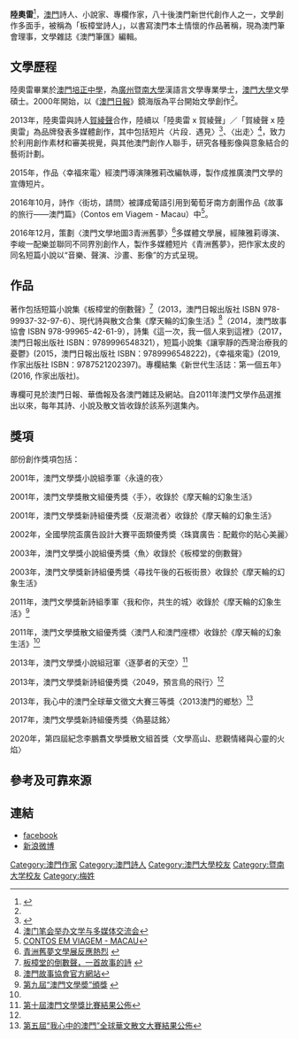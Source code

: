 '''陸奧雷'''<ref name="城市裡的午夜唱片騎士">{{cite news| language =中文| author =袁紹珊| url =http://mpaper.org/Story.aspx?ID=329802| title =城市裡的午夜唱片騎士 － 專訪作家陸奧雷| publisher =澳門日報| date =2012-08-29| 7 =| deadurl =yes| archiveurl =https://web.archive.org/web/20140228130016/http://mpaper.org/Story.aspx?ID=329802| archivedate =2014-02-28}}{{cite web |url=http://mpaper.org/Story.aspx?ID=329802 |title=存档副本 |accessdate=2014-02-24 |deadurl=yes |archiveurl=https://web.archive.org/web/20140228130016/http://mpaper.org/Story.aspx?ID=329802 |archivedate=2014-02-28 }}</ref>{{BD|1981年|||}}，[[澳門|澳門]]詩人、小說家、專欄作家，八十後澳門新世代創作人之一，文學創作多面手，被稱為「板樟堂詩人」，以書寫澳門本土情懷的作品著稱，現為澳門筆會理事，文學雜誌《澳門筆匯》編輯。

==文學歷程==
陸奧雷畢業於[[澳門培正中學|澳門培正中學]]，為[[廣州|廣州]][[暨南大學|暨南大學]]漢語言文學專業學士，[[澳門大學|澳門大學]]文學碩士。2000年開始，以《[[澳門日報|澳門日報]]》鏡海版為平台開始文學創作<ref name="城市裡的午夜唱片騎士" />。

2013年，陸奧雷與詩人[[賀綾聲|賀綾聲]]合作，陸續以「陸奧雷 x 賀綾聲」／「賀綾聲 x 陸奧雷」為品牌發表多媒體創作，其中包括短片〈片段．遇見〉<ref>{{Cite web |url=http://www.macaucci.com/cn/content/?id=2898&catid=76&subcatid=76 |title=相片詩句片段拼出火花 多媒體現消失中詩意 |access-date=2014-02-24 |archive-url=https://web.archive.org/web/20140227171729/http://www.macaucci.com/cn/content/?id=2898&catid=76&subcatid=76 |archive-date=2014-02-27 |dead-url=yes }}</ref>、〈出走〉<ref>[http://www.chinawriter.com.cn/bk/2013-08-16/71834.html 澳门笔会举办文学与多媒体交流会]</ref>，致力於利用創作素材和審美視覺，與其他澳門創作人聯手，研究各種影像與意象結合的藝術計劃。

2015年，作品〈幸福來電〉經澳門導演陳雅莉改編執導，製作成推廣澳門文學的宣傳短片。

2016年10月，詩作〈街坊，請問〉被譯成葡語引用到葡萄牙南方劇團作品《故事的旅行——澳門篇》（Contos em Viagem - Macau）中<ref>[http://www.teatromeridional.net/index.php/programacao/espectaculos/100-programacao-espectaculos/270-contos-em-viagem-macau CONTOS EM VIAGEM - MACAU]</ref>。

2016年12月，策劃〈澳門文學地圖3青洲舊夢〉<ref>[http://www.macaodaily.com/html/2016-12/15/content_1143517.htm 青洲舊夢文學展反應熱烈] {{webarchive|url=https://web.archive.org/web/20170222055418/http://www.macaodaily.com/html/2016-12/15/content_1143517.htm |date=2017-02-22 }}</ref>多媒體文學展，經陳雅莉導演、李峻一配樂並聯同不同界別創作人，製作多媒體短片《青洲舊夢》，把作家太皮的同名短篇小說以“音樂、聲演、沙畫、影像”的方式呈現。

==作品==
著作包括短篇小說集《板樟堂的倒數聲》<ref>[http://www.macaodaily.com/html/2013-05/17/content_803716.htm 板樟堂的倒數聲，一首故事的詩] {{webarchive|url=https://web.archive.org/web/20140301085855/http://www.macaodaily.com/html/2013-05/17/content_803716.htm |date=2014-03-01 }}</ref>（2013，澳門日報出版社 ISBN 978-99937-32-97-6）、現代詩與散文合集《摩天輪的幻象生活》<ref>[http://asmacao.org/publications/macao-poetry/visionary-life 澳門故事協會官方網站]</ref>（2014，澳門故事協會 ISBN 978-99965-42-61-9），詩集《這一次，我一個人來到這裡》（2017，澳門日報出版社 ISBN：9789996548321），短篇小說集《讓寧靜的西灣治療我的憂鬱》(2015，澳門日報出版社 ISBN：9789996548222)，《幸福來電》(2019, 作家出版社 ISBN：9787521202397)。專欄結集《新世代生活誌：第一個五年》(2016, 作家出版社)。

專欄可見於澳門日報、華僑報及各澳門雜誌及網站。自2011年澳門文學作品選推出以來，每年其詩、小說及散文皆收錄於該系列選集內。

==獎項==
部份創作獎項包括：

2001年，澳門文學獎小說組季軍〈永遠的夜〉

2001年，澳門文學獎散文組優秀獎〈手〉，收錄於《摩天輪的幻象生活》

2001年，澳門文學獎新詩組優秀獎〈反潮流者〉收錄於《摩天輪的幻象生活》

2002年，全國學院盃廣告設計大賽平面類優秀奬〈珠寶廣告：配戴你的貼心美麗〉

2003年，澳門文學獎小說組優秀獎〈魚〉收錄於《板樟堂的倒數聲》

2003年，澳門文學獎新詩組優秀獎〈尋找午後的石板街景〉收錄於《摩天輪的幻象生活》

2011年，澳門文學獎新詩組季軍〈我和你，共生的城〉收錄於《摩天輪的幻象生活》<ref name=" 第九屆“澳門文學奬”頒獎">[http://mpaper.org/Story.aspx?ID=238429 第九屆“澳門文學奬”頒獎] {{webarchive|url=https://web.archive.org/web/20140228215456/http://mpaper.org/Story.aspx?ID=238429 |date=2014-02-28 }}</ref>

2011年，澳門文學獎散文組優秀獎〈澳門人和澳門座標〉收錄於《摩天輪的幻象生活》<ref name=" 第九屆“澳門文學奬”頒獎" />

2013年，澳門文學獎小說組冠軍〈逐夢者的天空〉<ref name="第十屆澳門文學獎比賽結果公佈">[http://www.gcs.gov.mo/showNews.php?DataUcn=75472&PageLang=C 第十屆澳門文學獎比賽結果公佈]</ref>

2013年，澳門文學獎新詩組優秀獎〈2049，預言鳥的飛行〉<ref name="第十屆澳門文學獎比賽結果公佈" />

2013年，我心中的澳門全球華文徵文大賽三等獎〈2013澳門的鄉愁〉<ref>[http://www.gcs.gov.mo/showNews.php?DataUcn=75013&PageLang=C 第五屆“我心中的澳門”全球華文散文大賽結果公佈]</ref>

2017年，澳門文學獎新詩組優秀獎〈偽墓誌銘〉

2020年，第四屆紀念李鵬翥文學獎散文組首獎〈文學高山、悲觀情緒與心靈的火焰〉

==參考及可靠來源==
{{reflist}}

==連結==
*[http://www.facebook.com/mutsu6 facebook]
*[http://www.weibo.com/mutsu 新浪微博]

{{Authority control}}
{{DEFAULTSORT:L}}
[[Category:澳門作家|Category:澳門作家]]
[[Category:澳門詩人|Category:澳門詩人]]
[[Category:澳門大學校友|Category:澳門大學校友]]
[[Category:暨南大学校友|Category:暨南大学校友]]
[[Category:梅姓|Category:梅姓]]